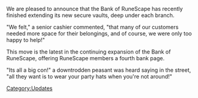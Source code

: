 {{Update|date=7 May 2003}}

We are pleased to announce that the Bank of RuneScape has recently finished extending its new secure vaults, deep under each branch.

"We felt," a senior cashier commented, "that many of our customers needed more space for their belongings, and of course, we were only too happy to help!"

This move is the latest in the continuing expansion of the Bank of RuneScape, offering RuneScape members a fourth bank page.

"Its all a big con!" a downtrodden peasant was heard saying in the street, "all they want is to wear your party hats when you're not around!"
[[Category:Updates]]
